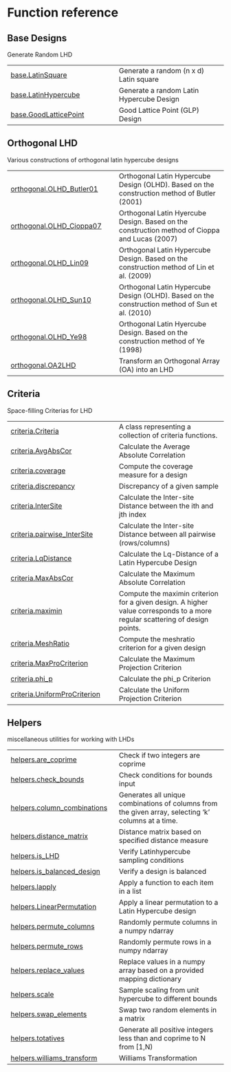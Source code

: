 # Function reference

## Base Designs

Generate Random LHD

| | |
| --- | --- |
| [base.LatinSquare](base.LatinSquare.qmd#pyLHD.base.LatinSquare) | Generate a random (n x d) Latin square |
| [base.LatinHypercube](base.LatinHypercube.qmd#pyLHD.base.LatinHypercube) | Generate a random Latin Hypercube Design |
| [base.GoodLatticePoint](base.GoodLatticePoint.qmd#pyLHD.base.GoodLatticePoint) | Good Lattice Point (GLP) Design  |

## Orthogonal LHD

Various constructions of orthogonal latin hypercube designs

| | |
| --- | --- |
| [orthogonal.OLHD_Butler01](orthogonal.OLHD_Butler01.qmd#pyLHD.orthogonal.OLHD_Butler01) | Orthogonal Latin Hypercube Design (OLHD). Based on the construction method of Butler (2001) |
| [orthogonal.OLHD_Cioppa07](orthogonal.OLHD_Cioppa07.qmd#pyLHD.orthogonal.OLHD_Cioppa07) | Orthogonal Latin Hyercube Design. Based on the construction method of Cioppa and Lucas (2007) |
| [orthogonal.OLHD_Lin09](orthogonal.OLHD_Lin09.qmd#pyLHD.orthogonal.OLHD_Lin09) | Orthogonal Latin Hypercube Design. Based on the construction method of Lin et al. (2009) |
| [orthogonal.OLHD_Sun10](orthogonal.OLHD_Sun10.qmd#pyLHD.orthogonal.OLHD_Sun10) | Orthogonal Latin Hypercube Design (OLHD). Based on the construction method of Sun et al. (2010) |
| [orthogonal.OLHD_Ye98](orthogonal.OLHD_Ye98.qmd#pyLHD.orthogonal.OLHD_Ye98) | Orthogonal Latin Hyercube Design. Based on the construction method of Ye (1998) |
| [orthogonal.OA2LHD](orthogonal.OA2LHD.qmd#pyLHD.orthogonal.OA2LHD) | Transform an Orthogonal Array (OA) into an LHD |

## Criteria

Space-filling Criterias for LHD

| | |
| --- | --- |
| [criteria.Criteria](criteria.Criteria.qmd#pyLHD.criteria.Criteria) | A class representing a collection of criteria functions. |
| [criteria.AvgAbsCor](criteria.AvgAbsCor.qmd#pyLHD.criteria.AvgAbsCor) | Calculate the Average Absolute Correlation |
| [criteria.coverage](criteria.coverage.qmd#pyLHD.criteria.coverage) | Compute the coverage measure for a design |
| [criteria.discrepancy](criteria.discrepancy.qmd#pyLHD.criteria.discrepancy) | Discrepancy of a given sample |
| [criteria.InterSite](criteria.InterSite.qmd#pyLHD.criteria.InterSite) | Calculate the Inter-site Distance between the ith and jth index |
| [criteria.pairwise_InterSite](criteria.pairwise_InterSite.qmd#pyLHD.criteria.pairwise_InterSite) | Calculate the Inter-site Distance between all pairwise (rows/columns) |
| [criteria.LqDistance](criteria.LqDistance.qmd#pyLHD.criteria.LqDistance) | Calculate the Lq-Distance of a Latin Hypercube Design |
| [criteria.MaxAbsCor](criteria.MaxAbsCor.qmd#pyLHD.criteria.MaxAbsCor) | Calculate the Maximum Absolute Correlation |
| [criteria.maximin](criteria.maximin.qmd#pyLHD.criteria.maximin) | Compute the maximin criterion for a given design. A higher value corresponds to a more regular scattering of design points. |
| [criteria.MeshRatio](criteria.MeshRatio.qmd#pyLHD.criteria.MeshRatio) | Compute the meshratio criterion for a given design |
| [criteria.MaxProCriterion](criteria.MaxProCriterion.qmd#pyLHD.criteria.MaxProCriterion) | Calculate the Maximum Projection Criterion |
| [criteria.phi_p](criteria.phi_p.qmd#pyLHD.criteria.phi_p) | Calculate the phi_p Criterion |
| [criteria.UniformProCriterion](criteria.UniformProCriterion.qmd#pyLHD.criteria.UniformProCriterion) | Calculate the Uniform Projection Criterion |

## Helpers

miscellaneous utilities for working with LHDs

| | |
| --- | --- |
| [helpers.are_coprime](helpers.are_coprime.qmd#pyLHD.helpers.are_coprime) | Check if two integers are coprime |
| [helpers.check_bounds](helpers.check_bounds.qmd#pyLHD.helpers.check_bounds) | Check conditions for bounds input |
| [helpers.column_combinations](helpers.column_combinations.qmd#pyLHD.helpers.column_combinations) | Generates all unique combinations of columns from the given array, selecting 'k' columns at a time. |
| [helpers.distance_matrix](helpers.distance_matrix.qmd#pyLHD.helpers.distance_matrix) | Distance matrix based on specified distance measure |
| [helpers.is_LHD](helpers.is_LHD.qmd#pyLHD.helpers.is_LHD) | Verify Latinhypercube sampling conditions |
| [helpers.is_balanced_design](helpers.is_balanced_design.qmd#pyLHD.helpers.is_balanced_design) | Verify a design is balanced |
| [helpers.lapply](helpers.lapply.qmd#pyLHD.helpers.lapply) | Apply a function to each item in a list |
| [helpers.LinearPermutation](helpers.LinearPermutation.qmd#pyLHD.helpers.LinearPermutation) | Apply a linear permutation to a Latin Hypercube design |
| [helpers.permute_columns](helpers.permute_columns.qmd#pyLHD.helpers.permute_columns) | Randomly permute columns in a numpy ndarray |
| [helpers.permute_rows](helpers.permute_rows.qmd#pyLHD.helpers.permute_rows) | Randomly permute rows in a numpy ndarray |
| [helpers.replace_values](helpers.replace_values.qmd#pyLHD.helpers.replace_values) | Replace values in a numpy array based on a provided mapping dictionary |
| [helpers.scale](helpers.scale.qmd#pyLHD.helpers.scale) | Sample scaling from unit hypercube to different bounds |
| [helpers.swap_elements](helpers.swap_elements.qmd#pyLHD.helpers.swap_elements) | Swap two random elements in a matrix |
| [helpers.totatives](helpers.totatives.qmd#pyLHD.helpers.totatives) | Generate all positive integers less than and coprime to N from [1,N) |
| [helpers.williams_transform](helpers.williams_transform.qmd#pyLHD.helpers.williams_transform) | Williams Transformation |